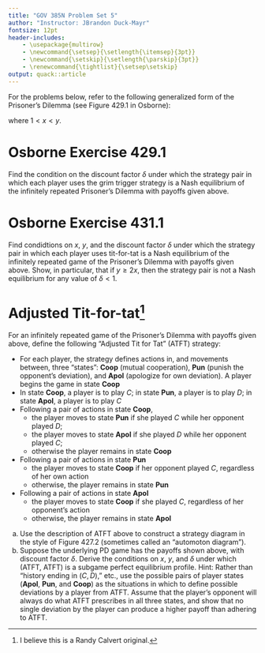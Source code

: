```yaml
---
title: "GOV 385N Problem Set 5"
author: "Instructor: JBrandon Duck-Mayr"
fontsize: 12pt
header-includes:
    - \usepackage{multirow}
    - \newcommand{\setsep}{\setlength{\itemsep}{3pt}}
    - \newcommand{\setskip}{\setlength{\parskip}{3pt}}
    - \renewcommand{\tightlist}{\setsep\setskip}
output: quack::article
---
```


<!--

# Not-So-Grim Trigger (Tadelis Exercise 10.3)[^1]

Consider the infinitely repeated Prisoner's Dilemma with discount factor $\delta < 1$ described by the following matrix:

\begin{table}[ht]
\centering
\begin{tabular}{llcc}
& & \multicolumn{2}{c}{Player 2} \\[0.5em]
& & $C$ & $D$ \\
\cline{3-4} \\[-1.3em]
\multirow{2}{*}{Player 1} & $C$ & \multicolumn{1}{|c|}{$4, 4$} & \multicolumn{1}{c|}{$-1, 5$} \\
\cline{3-4} \\[-1.3em]
& $D$ & \multicolumn{1}{|c|}{$5, -1$} & \multicolumn{1}{c|}{$1, 1$} \\
\cline{3-4}
\end{tabular}
\end{table}

Instead of using grim-trigger strategies to support a pair of actions $(a_1, a_2)$ other than $(D, D)$ as a subgame-perfect equilibrium, assume that the players wish to choose a less draconian punishment called a "length-$T$ punishment" strategy.
If there is a deviation from $(a_1, a_2)$ then the players will play $(D, D)$ for $T$ periods and then resume playing $(a_1, a_2)$.
Let $\delta_T$ be the critical discount factor so that if $\delta > \delta_T$ then the adequately defined strategies will implement the desired path of play with length-$T$ punishment as the threat.

a. Let $T = 1$. What is the critical value $\delta_1$ to support the pair of actions $(C, C)$ played in every period?
b. Let $T = 2$. What is the critical value $\delta_2$ to support the pair of actions $(C, C)$ played in every period?[^2]
c. Compare the two critical values in (a) and (b). How do they differ and what is the intuition for this?

[^1]: Lightly edited.

[^2]: Hint: You should encounter an equation of the form
      $a\delta^3 - (a + 1)\delta + 1 = 0$, for which it is easy to see that
      $\delta = 1$ is a root. The equation can also be written in the form
      $(\delta - 1) (a\delta^2 + a\delta - 1) = 0$ which will make it easier
      to solve for the other relevant root of the equation.

-->

For the problems below, refer to the following generalized form of the Prisoner's Dilemma (see Figure 429.1 in Osborne):

\begin{table}[ht]
\centering
\begin{tabular}{llcc}
& & \multicolumn{2}{c}{Player 2} \\[0.5em]
& & $C$ & $D$ \\
\cline{3-4} \\[-1.3em]
\multirow{2}{*}{Player 1} & $C$ & \multicolumn{1}{|c|}{$x, x$} & \multicolumn{1}{c|}{$0, y$} \\
\cline{3-4} \\[-1.3em]
& $D$ & \multicolumn{1}{|c|}{$y, 0$} & \multicolumn{1}{c|}{$1, 1$} \\
\cline{3-4}
\end{tabular}
\end{table}

where $1 < x < y$.

# Osborne Exercise 429.1

Find the condition on the discount factor $\delta$ under which the strategy pair in which each player uses the grim trigger strategy is a Nash equilibrium of the infinitely repeated Prisoner's Dilemma with payoffs given above.

# Osborne Exercise 431.1

Find condidtions on $x$, $y$, and the discount factor $\delta$ under which the strategy pair in which each player uses tit-for-tat is a Nash equilibrium of the infinitely repeated game of the Prisoner's Dilemma with payoffs given above.
Show, in particular, that if $y \geq 2x$, then the strategy pair is not a Nash equilibrium for any value of $\delta < 1$.

# Adjusted Tit-for-tat[^3]

For an infinitely repeated game of the Prisoner's Dilemma with payoffs given above, define the following "Adjusted Tit for Tat" (ATFT) strategy:

- For each player, the strategy defines actions in, and movements between, three "states": **Coop** (mutual cooperation), **Pun** (punish the opponent's deviation), and **Apol** (apologize for own deviation). A player begins the game in state **Coop**
- In state **Coop**, a player is to play $C$; in state **Pun**, a player is to play $D$; in state **Apol**, a player is to play $C$
- Following a pair of actions in state **Coop**,
  + the player moves to state **Pun** if she played $C$ while her opponent played $D$;
  + the player moves to state **Apol** if she played $D$ while her opponent played $C$;
  + otherwise the player remains in state **Coop**
- Following a pair of actions in state **Pun**
  + the player moves to state **Coop** if her opponent played $C$, regardless of her own action
  + otherwise, the player remains in state **Pun**
- Following a pair of actions in state **Apol**
  + the player moves to state **Coop** if she played $C$, regardless of her opponent's action
  + otherwise, the player remains in state **Apol**

\vspace*{2\baselineskip}

a. Use the description of ATFT above to construct a strategy diagram in the style of Figure 427.2 (sometimes called an "automoton diagram").
b. Suppose the underlying PD game has the payoffs shown above, with discount factor $\delta$.
   Derive the conditions on $x$, $y$, and $\delta$ under which (ATFT, ATFT) is a subgame perfect equilibrium profile.
   Hint: Rather than "history ending in $(C,D)$," etc., use the possible pairs of player states (**Apol**, **Pun**, and **Coop**) as the situations in which to define possible deviations by a player from ATFT.
   Assume that the player's opponent will always do what ATFT prescribes in all three states, and show that no single deviation by the player can produce a higher payoff than adhering to ATFT.

[^3]: I believe this is a Randy Calvert original.
